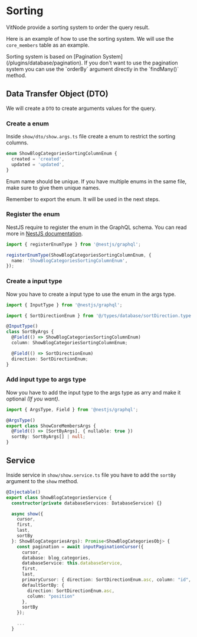 
# Sorting

VitNode provide a sorting system to order the query result.

Here is an example of how to use the sorting system. We will use the `core_members` table as an example.

<Callout type="warning" emoji="⚠️">
  Sorting system is based on [Pagination System](/plugins/database/pagination).
  If you don't want to use the pagination system you can use the `orderBy`
  argument directly in the `findMany()` method.
</Callout>

## Data Transfer Object (DTO)

We will create a `DTO` to create arguments values for the query.

<Steps>

### Create a enum

Inside `show/dto/show.args.ts` file create a enum to restrict the sorting columns.

```ts
enum ShowBlogCategoriesSortingColumnEnum {
  created = 'created',
  updated = 'updated',
}
```

<Callout type="warning" emoji="⚠️">
  Enum name should be unique. If you have multiple enums in the same file, make sure to give them unique names.

Remember to export the enum. It will be used in the next steps.

</Callout>

### Register the enum

NestJS require to register the enum in the GraphQL schema. You can read more in [NestJS documentation](https://docs.nestjs.com/graphql/unions-and-enums).

```ts
import { registerEnumType } from '@nestjs/graphql';

registerEnumType(ShowBlogCategoriesSortingColumnEnum, {
  name: 'ShowBlogCategoriesSortingColumnEnum',
});
```

### Create a input type

Now you have to create a input type to use the enum in the args type.

```ts
import { InputType } from '@nestjs/graphql';

import { SortDirectionEnum } from '@/types/database/sortDirection.type';

@InputType()
class SortByArgs {
  @Field(() => ShowBlogCategoriesSortingColumnEnum)
  column: ShowBlogCategoriesSortingColumnEnum;

  @Field(() => SortDirectionEnum)
  direction: SortDirectionEnum;
}
```

### Add input type to args type

Now you have to add the input type to the args type as arry and make it optional _(If you want)_.

```ts
import { ArgsType, Field } from '@nestjs/graphql';

@ArgsType()
export class ShowCoreMembersArgs {
  @Field(() => [SortByArgs], { nullable: true })
  sortBy: SortByArgs[] | null;
}
```

</Steps>

## Service

Inside service in `show/show.service.ts` file you have to add the `sortBy` argument to the `show` method.

```ts {9, 22}
@Injectable()
export class ShowBlogCategoriesService {
  constructor(private databaseServices: DatabaseService) {}

  async show({
    cursor,
    first,
    last,
    sortBy
  }: ShowBlogCategoriesArgs): Promise<ShowBlogCategoriesObj> {
    const pagination = await inputPaginationCursor({
      cursor,
      database: blog_categories,
      databaseService: this.databaseService,
      first,
      last,
      primaryCursor: { direction: SortDirectionEnum.asc, column: "id", schema: blog_categories.id },
      defaultSortBy: {
        direction: SortDirectionEnum.asc,
        column: "position"
      },
      sortBy
    });

    ...
  }
```
